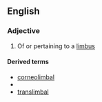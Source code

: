 ==English==

===Adjective===
{{en-adj|-}}

# {{lb|en|anatomy}} Of or pertaining to a [[limbus]]

====Derived terms====
* [[corneolimbal]]
* {{l|en|limbal ring}}
* [[translimbal]]